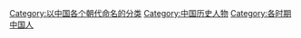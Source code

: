 [[Category:以中国各个朝代命名的分类|Category:以中国各个朝代命名的分类]]
[[Category:中国历史人物|Category:中国历史人物]]
[[Category:各时期中国人|Category:各时期中国人]]